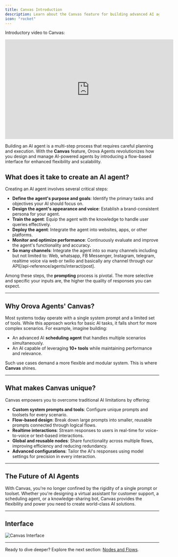 ```yaml
---
title: Canvas Introduction
description: Learn about the Canvas feature for building advanced AI agents with Orova Agents.
icon: "rocket"
---
```


Introductory video to Canvas:  
<iframe width="550" height="325" src="https://www.youtube.com/embed/ZwzE_-H4pBY" title="Create Advanced AI Voice + Text Agents in Seconds" frameborder="0" allow="accelerometer; autoplay; clipboard-write; encrypted-media; gyroscope; picture-in-picture; web-share" referrerpolicy="strict-origin-when-cross-origin" allowfullscreen></iframe>

Building an AI agent is a multi-step process that requires careful planning and execution. With the **Canvas** feature, Orova Agents revolutionizes how you design and manage AI-powered agents by introducing a flow-based interface for enhanced flexibility and scalability.

## What does it take to create an AI agent?

Creating an AI agent involves several critical steps:

- **Define the agent's purpose and goals**: Identify the primary tasks and objectives your AI should focus on.
- **Design the agent's appearance and voice**: Establish a brand-consistent persona for your agent.
- **Train the agent**: Equip the agent with the knowledge to handle user queries effectively.
- **Deploy the agent**: Integrate the agent into websites, apps, or other platforms.
- **Monitor and optimize performance**: Continuously evaluate and improve the agent's functionality and accuracy.
- **So many channels**: Integrate the agent into so many channels including but not limited to: Web, whatsapp, FB Messenger, Instagram, telegram, realtime voice via web or twilio and basically any channel through our API[/api-reference/agents/interact/post].

Among these steps, the **prompting** process is pivotal. The more selective and specific your inputs are, the higher the quality of responses you can expect.

---

## Why Orova Agents' Canvas?

Most systems today operate with a single system prompt and a limited set of tools. While this approach works for basic AI tasks, it falls short for more complex scenarios. For example, imagine building:

- An advanced AI **scheduling agent** that handles multiple scenarios simultaneously.
- An AI capable of leveraging **10+ tools** while maintaining performance and relevance.

Such use cases demand a more flexible and modular system. This is where **Canvas** shines.

---

## What makes Canvas unique?

Canvas empowers you to overcome traditional AI limitations by offering:

- **Custom system prompts and tools**: Configure unique prompts and toolsets for every scenario.
- **Flow-based design**: Break down large prompts into smaller, reusable prompts connected through logical flows.
- **Realtime interactions**: Stream responses to users in real-time for voice-to-voice or text-based interactions.
- **Global and reusable nodes**: Share functionality across multiple flows, improving efficiency and reducing redundancy.
- **Advanced configurations**: Tailor the AI's responses using model settings for precision in every interaction.

---

## The Future of AI Agents

With Canvas, you're no longer confined by the rigidity of a single prompt or toolset. Whether you're designing a virtual assistant for customer support, a scheduling agent, or a knowledge-sharing bot, Canvas provides the flexibility and power you need to create world-class AI solutions.

---

## Interface

![Canvas Interface](/assets/whole_canvas.png)

---

Ready to dive deeper? Explore the next section: [Nodes and Flows](nodes/overview).
